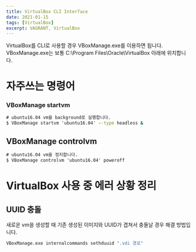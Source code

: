 ```yaml
---
title: VirtualBox CLI Interface
date: 2021-01-15
tags: [VirtualBox]
excerpt: VAGRANT, VirtualBox
---
```


VirtualBox를 CLI로 사용할 경우 VBoxManage.exe를 이용하면 됩니다. VBoxManage.exe는 보통 C:\Program Files\Oracle\VirtualBox 아래에 위치합니다.

# 자주쓰는 명령어
### VBoxManage startvm
```cmd
# ubuntu16.04 vm을 background로 실행합니다.
$ VBoxManage startvm 'ubuntu16.04' --type headless &

```

## VBoxManage controlvm
```cmd
# ubuntu16.04 vm을 정지합니다.
$ VBoxManage controlvm 'ubuntu16.04' poweroff

```

# VirtualBox 사용 중 에러 상황 정리
## UUID 충돌
새로운 vm을 생성할 때 기존 생성된 이미지와 UUID가 겹쳐서 충돌날 경우 해결 방법입니다.

```cmd
VBoxManage.exe internalcommands sethduuid ".vdi 경로"

```